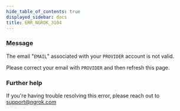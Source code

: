 ```yaml
---
hide_table_of_contents: true
displayed_sidebar: docs
title: ERR_NGROK_3104
---
```




### Message

The email "`EMAIL`" associated with your `PROVIDER` account is not valid.

Please correct your email with `PROVIDER` and then refresh this page.

<ErrorDetails error="err_ngrok_3104" />

### Further help

If you're having trouble resolving this error, please reach out to [support@ngrok.com](mailto:support@ngrok.com?subject=Help%20with%20ERR_NGROK_3104)

